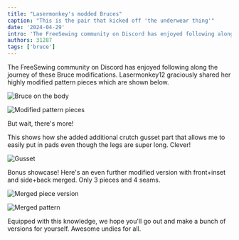 ```yaml
---
title: "Lasermonkey's modded Bruces"
caption: "This is the pair that kicked off 'the underwear thing'"
date: '2024-04-29'
intro: 'The FreeSewing community on Discord has enjoyed following along the journey of these Bruce modifications.'
authors: 31287
tags: ['bruce']
---
```


<!-- truncate -->

The FreeSewing community on Discord has enjoyed following along the journey of these Bruce modifications. Lasermonkey12 graciously shared her highly modified pattern pieces which are shown below.

![Bruce on the body](https://imagedelivery.net/ouSuR9yY1bHt-fuAokSA5Q/showcase-lasermonkeys-modded-bruces-6/public 'Bruce on the body')

![Modified pattern pieces](https://imagedelivery.net/ouSuR9yY1bHt-fuAokSA5Q/showcase-lasermonkeys-modded-bruces-2/public 'Modified pattern pieces')

But wait, there's more!

This shows how she added additional crutch gusset part that allows me to easily put in pads even though the legs are super long. Clever!

![Gusset](https://imagedelivery.net/ouSuR9yY1bHt-fuAokSA5Q/showcase-lasermonkeys-modded-bruces-5/public 'Gusset')

Bonus showcase! Here's an even further modified version with front+inset and side+back merged. Only 3 pieces and 4 seams.

![Merged piece version](https://imagedelivery.net/ouSuR9yY1bHt-fuAokSA5Q/showcase-lasermonkeys-modded-bruces-3/public 'Merged piece version')

![Merged pattern](https://imagedelivery.net/ouSuR9yY1bHt-fuAokSA5Q/showcase-lasermonkeys-modded-bruces-4/public 'Merged pattern')

Equipped with this knowledge, we hope you'll go out and make a bunch of versions for yourself. Awesome undies for all.
